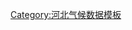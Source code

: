 {{Weather box
|width = auto
|metric first = y
|single line = y 
|location = 围场满族蒙古族自治县气象数据（1971年至2000年）
|Jan high C = −5.8
|Feb high C = −1.8
|Mar high C = 5.0
|Apr high C = 14.6
|May high C = 21.3
|Jun high C = 25.2
|Jul high C = 26.9
|Aug high C = 25.5
|Sep high C = 20.5
|Oct high C = 13.6
|Nov high C = 3.5
|Dec high C = −3.7

|Jan mean C = −12.5
|Feb mean C = −8.9
|Mar mean C = −1.8
|Apr mean C = 7.3
|May mean C = 14.2
|Jun mean C = 18.7
|Jul mean C = 21.1
|Aug mean C = 19.3
|Sep mean C = 13.4
|Oct mean C = 6.3
|Nov mean C = -3.0
|Dec mean C = −10.1

|Jan low C = −17.7
|Feb low C = −14.7
|Mar low C = −7.9
|Apr low C = 0.6
|May low C = 7.1
|Jun low C = 12.4
|Jul low C = 16.0
|Aug low C = 14.1
|Sep low C = 7.5
|Oct low C = 0.6
|Nov low C = -8.0
|Dec low C = -15.0

|Jan record high C = 6.8
|Feb record high C = 16.4
|Mar record high C = 21.1
|Apr record high C = 30.0
|May record high C = 33.4
|Jun record high C = 35.2
|Jul record high C = 39.4
|Aug record high C = 33.5
|Sep record high C = 30.2
|Oct record high C = 26.1
|Nov record high C = 17.7
|Dec record high C = 10.2

|Jan record low C = −27.7
|Feb record low C = −26.7
|Mar record low C = −26.6
|Apr record low C = −11.2
|May record low C = −2.4
|Jun record low C = 4.4
|Jul record low C = 8.8
|Aug record low C = 0.6
|Sep record low C = −2.9
|Oct record low C = -13.0
|Nov record low C = -22.0
|Dec record low C = −26.1
|precipitation colour = green
|Jan precipitation mm = 1.9
|Feb precipitation mm = 3.0
|Mar precipitation mm = 7.6
|Apr precipitation mm = 16.2
|May precipitation mm = 39.2
|Jun precipitation mm = 68.3
|Jul precipitation mm = 135.4
|Aug precipitation mm = 100.3
|Sep precipitation mm = 44.8
|Oct precipitation mm = 20.6
|Nov precipitation mm = 5.3
|Dec precipitation mm = 2.0
|unit precipitation days = 0.1 mm
|Jan precipitation days = 2.0
|Feb precipitation days = 2.8
|Mar precipitation days = 4.2
|Apr precipitation days = 5.4
|May precipitation days = 8.3
|Jun precipitation days = 12.9
|Jul precipitation days = 15.7
|Aug precipitation days = 13.0
|Sep precipitation days = 9.6
|Oct precipitation days = 5.4
|Nov precipitation days = 3.2
|Dec precipitation days = 1.8
|source = [[中国天气网]]<ref>{{cite web |title=围场 - 气象数据 |url=http://www.weather.com.cn/cityintro/101090410.shtml? |website=[[中国天气网]] |publisher=[[中国气象局]]公共气象服务中心 |access-date=2021-11-15}}</ref>
}}<noinclude>
{{Template reference list}}
[[Category:河北气候数据模板]]
</noinclude>